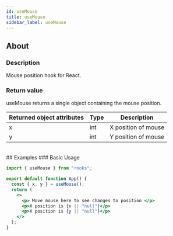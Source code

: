 ```yaml
---
id: useMouse
title: useMouse
sidebar_label: useMouse
---
```


## About

### Description

Mouse position hook for React.
<br/>

### Return value

useMouse returns a single object containing the mouse position.

| Returned object attributes | Type | Description         |
| -------------------------- | ---- | ------------------- |
| x                          | int  | X position of mouse |
| y                          | int  | Y position of mouse |

<br/>
## Examples
### Basic Usage

```jsx
import { useMouse } from "rooks";

export default function App() {
  const { x, y } = useMouse();
  return (
    <>
      <p> Move mouse here to see changes to position </p>
      <p>X position is {x || "null"}</p>
      <p>X position is {y || "null"}</p>
    </>
  );
}
```

<br/>
